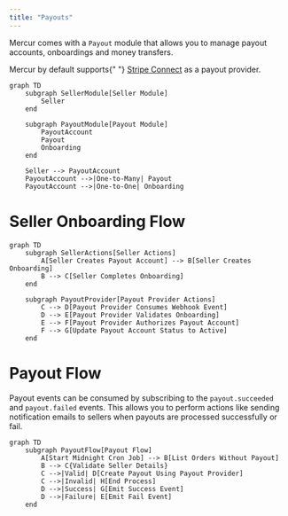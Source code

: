 ```yaml
---
title: "Payouts"
---
```


Mercur comes with a `Payout` module that allows you to manage payout accounts, onboardings and money transfers.

<Info>
  Mercur by default supports{" "}
  <a href="https://stripe.com/connect">Stripe Connect</a> as a payout provider.
</Info>

```mermaid
graph TD
    subgraph SellerModule[Seller Module]
        Seller
    end

    subgraph PayoutModule[Payout Module]
        PayoutAccount
        Payout
        Onboarding
    end

    Seller --> PayoutAccount
    PayoutAccount -->|One-to-Many| Payout
    PayoutAccount -->|One-to-One| Onboarding
```

# Seller Onboarding Flow

```mermaid
graph TD
    subgraph SellerActions[Seller Actions]
        A[Seller Creates Payout Account] --> B[Seller Creates Onboarding]
        B --> C[Seller Completes Onboarding]
    end

    subgraph PayoutProvider[Payout Provider Actions]
        C --> D[Payout Provider Consumes Webhook Event]
        D --> E[Payout Provider Validates Onboarding]
        E --> F[Payout Provider Authorizes Payout Account]
        F --> G[Update Payout Account Status to Active]
    end
```

# Payout Flow

Payout events can be consumed by subscribing to the `payout.succeeded` and `payout.failed` events. This allows you to perform actions like sending notification emails to sellers when payouts are processed successfully or fail.

```mermaid
graph TD
    subgraph PayoutFlow[Payout Flow]
        A[Start Midnight Cron Job] --> B[List Orders Without Payout]
        B --> C{Validate Seller Details}
        C -->|Valid| D[Create Payout Using Payout Provider]
        C -->|Invalid| H[End Process]
        D -->|Success| G[Emit Success Event]
        D -->|Failure| E[Emit Fail Event]
    end
```
